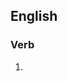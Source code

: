 ==English==

===Verb===
{{head|en|present participle}}

# {{present participle of|departmentalize|lang=en|nocat=1}}